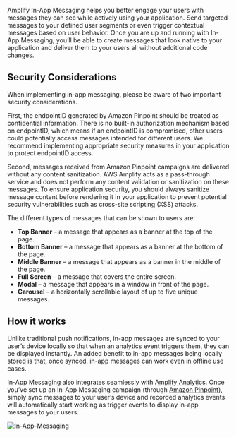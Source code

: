 Amplify In-App Messaging helps you better engage your users with messages they can see while actively using your application. Send targeted messages to your defined user segments or even trigger contextual messages based on user behavior. Once you are up and running with In-App Messaging, you’ll be able to create messages that look native to your application and deliver them to your users all without additional code changes.

## Security Considerations

<Callout>

When implementing in-app messaging, please be aware of two important security considerations.

First, the endpointID generated by Amazon Pinpoint should be treated as confidential information. There is no built-in authorization mechanism based on endpointID, which means if an endpointID is compromised, other users could potentially access messages intended for different users. We recommend implementing appropriate security measures in your application to protect endpointID access.

Second, messages received from Amazon Pinpoint campaigns are delivered without any content sanitization. AWS Amplify acts as a pass-through service and does not perform any content validation or sanitization on these messages. To ensure application security, you should always sanitize message content before rendering it in your application to prevent potential security vulnerabilities such as cross-site scripting (XSS) attacks.

</Callout>

The different types of messages that can be shown to users are:

- **Top Banner** – a message that appears as a banner at the top of the page.
- **Bottom Banner** – a message that appears as a banner at the bottom of the page.
- **Middle Banner** – a message that appears as a banner in the middle of the page.
- **Full Screen** – a message that covers the entire screen.
- **Modal** – a message that appears in a window in front of the page.
- **Carousel** – a horizontally scrollable layout of up to five unique messages.

## How it works

Unlike traditional push notifications, in-app messages are synced to your user’s device locally so that when an analytics event triggers them, they can be displayed instantly. An added benefit to in-app messages being locally stored is that, once synced, in-app messages can work even in offline use cases.

In-App Messaging also integrates seamlessly with [Amplify Analytics](/gen1/[platform]/prev/build-a-backend/more-features/analytics/set-up-analytics/). Once you’ve set up an In-App Messaging campaign (through [Amazon Pinpoint](https://aws.amazon.com/pinpoint/)), simply sync messages to your user’s device and recorded analytics events will automatically start working as trigger events to display in-app messages to your users.

![In-App-Messaging](/images/lib/in-app-messaging/preview-console-and-simulator.png)
